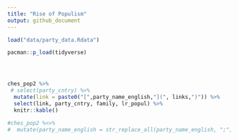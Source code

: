 ```yaml
---
title: "Rise of Populism"
output: github_document
---
```


```r
load("data/party_data.Rdata")

pacman::p_load(tidyverse)




ches_pop2 %>% 
 # select(party_cntry) %>% 
  mutate(link = paste0("[",party_name_english,"](", links,")")) %>% 
  select(link, party_cntry, family, lr_popul) %>% 
  knitr::kable()

#ches_pop2 %<>% 
#  mutate(party_name_english = str_replace_all(party_name_english, ";", ""))




```
